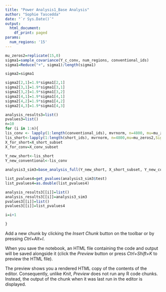 ```yaml
---
title: "Power Analysis1_Base Analysis"
author: "Sophie Tascedda"
date: "`r Sys.Date()`"
output:
  html_document:
    df_print: paged
params:
  num_regions: '15'
---
```




```r
mu_zeros2=replicate(15,0)
sigma1=sample_covariance(Y_c_conv, num_regions, conventional_ids)
sigma1=Reduce("+", sigma1)/length(sigma1)

sigma2=sigma1

sigma2[2,1]=1.9*sigma1[2,1]
sigma2[3,1]=1.9*sigma1[3,1]
sigma2[3,2]=1.9*sigma1[3,2]
sigma2[4,1]=1.9*sigma1[4,1]
sigma2[4,2]=1.9*sigma1[4,2]
sigma2[4,3]=1.9*sigma1[4,3]

analysis_results3=list()
pvalues3=list()
n=10
for (i in 1:n){
lis_conv <- lapply(1:length(conventional_ids), mvrnorm, n=4800, mu=mu_zeros, Sigma=sigma1)
lis_short<-lapply(1:length(short_ids), mvrnorm, n=4800,mu=mu_zeros2,Sigma=sigma2)
X_for_short=X_short_subset
X_for_conv=X_conv_subset
  
Y_new_short<-lis_short
Y_new_conventional<-lis_conv

analysis3_sim3=base_analysis_full(Y_new_short, X_short_subset, Y_new_conventional, X_conv_subset, channel_names, short_ids, conventional_ids)

list_pvalues4=get_pvalues(analysis3_sim3$test)
list_pvalues4=as.double(list_pvalues4)

analysis_results3[[i]]=list()
analysis_results3[[i]]=analysis3_sim3
pvalues3[[i]]=list()
pvalues3[[i]]=list_pvalues4

i=i+1

}
```

Add a new chunk by clicking the *Insert Chunk* button on the toolbar or by pressing *Ctrl+Alt+I*.

When you save the notebook, an HTML file containing the code and output will be saved alongside it (click the *Preview* button or press *Ctrl+Shift+K* to preview the HTML file).

The preview shows you a rendered HTML copy of the contents of the editor. Consequently, unlike *Knit*, *Preview* does not run any R code chunks. Instead, the output of the chunk when it was last run in the editor is displayed.
